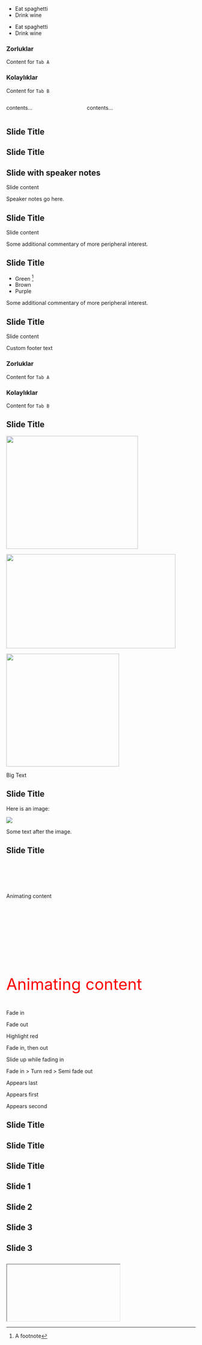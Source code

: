 ::: incremental
-   Eat spaghetti
-   Drink wine
:::

::: nonincremental
-   Eat spaghetti
-   Drink wine
:::

::: panel-tabset
### Zorluklar

Content for `Tab A`

### Kolaylıklar

Content for `Tab B`
:::

::::: columns
::: {.column width="40%"}
contents...
:::

::: {.column width="60%"}
contents...
:::
:::::

## Slide Title {.smaller}

## Slide Title {.scrollable}

## Slide with speaker notes

Slide content

::: notes
Speaker notes go here.
:::

## Slide Title

Slide content

::: aside
Some additional commentary of more peripheral interest.
:::

## Slide Title

-   Green [^_templates-1]
-   Brown
-   Purple

[^_templates-1]: A footnote

::: aside
Some additional commentary of more peripheral interest.
:::

## Slide Title

Slide content

::: footer
Custom footer text
:::

::: panel-tabset
### Zorluklar

Content for `Tab A`

### Kolaylıklar

Content for `Tab B`
:::

## Slide Title {background-color="aquamarine"}

![](image1.png){.absolute top="200" left="0" width="350" height="300"}

![](image2.png){.absolute top="50" right="50" width="450" height="250"}

![](image3.png){.absolute bottom="0" right="50" width="300" height="300"}

::: r-fit-text
Big Text
:::

## Slide Title

Here is an image:

![](image.png){.r-stretch}

Some text after the image.

## Slide Title {.nostretch}

##  {auto-animate="true"}

::: {style="margin-top: 100px;"}
Animating content
:::

##  {auto-animate="true"}

::: {style="margin-top: 200px; font-size: 3em; color: red;"}
Animating content
:::

::: fragment
Fade in
:::

::: {.fragment .fade-out}
Fade out
:::

::: {.fragment .highlight-red}
Highlight red
:::

::: {.fragment .fade-in-then-out}
Fade in, then out
:::

::: {.fragment .fade-up}
Slide up while fading in
:::

::::: {.fragment .fade-in}
:::: {.fragment .highlight-red}
::: {.fragment .semi-fade-out}
Fade in \> Turn red \> Semi fade out
:::
::::
:::::

::: {.fragment fragment-index="3"}
Appears last
:::

::: {.fragment fragment-index="1"}
Appears first
:::

::: {.fragment fragment-index="2"}
Appears second
:::

## Slide Title {transition="fade" transition-speed="fast"}

## Slide Title {transition="fade-in slide-out"}

## Slide Title {visibility="hidden"}

## Slide 1

## Slide 2

## Slide 3 {visibility="uncounted"}

## Slide 3 {visibility="uncounted"}

##  {fullscreen="true"}

<iframe class="stretch" data-src="https://images.patolojiatlasi.com/GBD3/HE.html">

</iframe>
